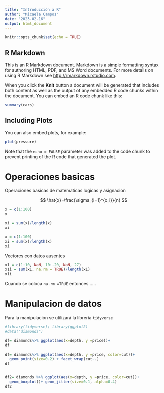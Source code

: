 ```yaml
---
title: "Introducción a R"
author: "Micaela Campos"
date: "2023-02-16"
output: html_document
---
```


```r
knitr::opts_chunk$set(echo = TRUE)
```

## R Markdown

This is an R Markdown document. Markdown is a simple formatting syntax for authoring HTML, PDF, and MS Word documents. For more details on using R Markdown see <http://rmarkdown.rstudio.com>.

When you click the **Knit** button a document will be generated that includes both content as well as the output of any embedded R code chunks within the document. You can embed an R code chunk like this:

```r
summary(cars)
```

## Including Plots

You can also embed plots, for example:

```r
plot(pressure)
```

Note that the `echo = FALSE` parameter was added to the code chunk to prevent printing of the R code that generated the plot.

# Operaciones basicas 
Operaciones basicas de matematicas logicas y asignacion

$$
\hat{x}=\frac{\sigma_{i=1}^{x_i}}{n}
$$

```r
x = c(1:100)
x
```

```r
xi = sum(x)/length(x)
xi
```
```r
x = c(1:100)
xi = sum(x)/length(x)
xi
```

Vectores con datos ausentes
```r
x1 = c(1:10, NaN, 10:-20, NaN, 27)
x1i = sum(x1, na.rm = TRUE)/length(x1)
x1i
```

Cuando se coloca `na.rm =TRUE` entonces .....

# Manipulacion de datos
Para la manipulación se utilizará la librería `tidyverse`

```r
#library(tidyverse); library(ggplot2)
#data("diamonds")
```


```r
df= diamonds%>% ggplot(aes(x=depth, y =price))+
df
 
df= diamonds%>% ggplot(aes(x=depth, y =price, color=cut))+
  geom_point(size=0.2) + facet_wrap(cut~.)
df


df2= diamonds %>% ggplot(aes(x=depth, y =price, color=cut))+
  geom_boxplot()+ geom_jitter(size=0.1, alpha=0.4)
df2
```